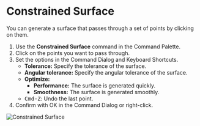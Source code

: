 
# Constrained Surface

<Reference shortcut="" command="Constrained Surface" button="" />

You can generate a surface that passes through a set of points by clicking on them. 

1. Use the **Constrained Surface** command in the Command Palette.
2. Click on the points you want to pass through.
3. Set the options in the Command Dialog and Keyboard Shortcuts.
    - **Tolerance:** Specify the tolerance of the surface.
    - **Angular tolerance:** Specify the angular tolerance of the surface.
    - **Optimize:**
        - **Performance:** The surface is generated quickly.
        - **Smoothness:** The surface is generated smoothly.
    - <kbd>Cmd-Z</kbd>: Undo the last point.
4. Confirm with OK in the Command Dialog or right-click.

![Constrained Surface](/img/constrained-surface.gif)





